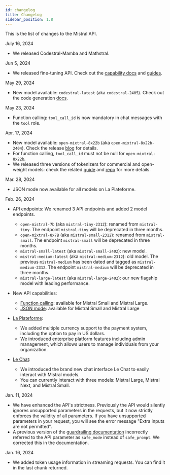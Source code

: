 ```yaml
---
id: changelog
title: Changelog
sidebar_position: 1.8
---
```


This is the list of changes to the Mistral API. 

July 16, 2024
- We released Codestral-Mamba and Mathstral. 

Jun 5, 2024
- We released fine-tuning API. Check out the [capability docs](/capabilities/finetuning/) and [guides](/guides/finetuning/). 

May 29, 2024
- New model available: `codestral-latest` (aka `codestral-2405`). Check out the code generation [docs](/capabilities/code_generation/). 

May 23, 2024

- Function calling: `tool_call_id` is now mandatory in chat messages with the
`tool` role.

Apr. 17, 2024

- New model available: `open-mixtral-8x22b` (aka `open-mixtral-8x22b-2404`). Check the release [blog](https://mistral.ai/news/mixtral-8x22b/) for details. 
- For function calling, `tool_call_id` must not be null for `open-mixtral-8x22b`.
- We released three versions of tokenizers for commercial and open-weight models: check the related [guide](../../guides/tokenization) and [repo](https://github.com/mistralai/mistral-common) for more details.

Mar. 28, 2024
- JSON mode now available for all models on La Plateforme. 

Feb. 26, 2024

- API endpoints: We renamed 3 API endpoints and added 2 model endpoints. 
    - `open-mistral-7b` (aka `mistral-tiny-2312`): renamed from `mistral-tiny`. The endpoint `mistral-tiny` will be deprecated in three months.
    - `open-mixtral-8x7B` (aka `mistral-small-2312`): renamed from `mistral-small`. The endpoint `mistral-small` will be deprecated in three months.
    - `mistral-small-latest` (aka `mistral-small-2402`): new model.
   - `mistral-medium-latest` (aka `mistral-medium-2312`): old model. The previous `mistral-medium` has been dated and tagged as `mistral-medium-2312`. The endpoint `mistral-medium` will be deprecated in three months.
    - `mistral-large-latest` (aka `mistral-large-2402`): our new flagship model with leading performance. 

- New API capabilities:
    - [Function calling](/capabilities/function_calling): available for Mistral Small and Mistral Large. 
    - [JSON mode](/capabilities/json_mode): available for Mistral Small and Mistral Large

- [La Plateforme](https://console.mistral.ai/):
    - We added multiple currency support to the payment system, including the option to pay in US dollars. 
    - We introduced enterprise platform features including admin management, which allows users to manage individuals from your organization.

- [Le Chat](https://chat.mistral.ai/): 
    - We introduced the brand new chat interface Le Chat to easily interact with Mistral models. 
    - You can currently interact with three models: Mistral Large, Mistral Next, and Mistral Small. 

Jan. 11, 2024
- We have enhanced the API's strictness. Previously the API would silently ignores unsupported parameters in the requests, but it now strictly enforces the validity of all parameters. If you have unsupported parameters in your request, you will see the error message "Extra inputs are not permitted".
- A previous version of the [guardrailing documentation](/capabilities/guardrailing) incorrectly referred to the API parameter as `safe_mode` instead of `safe_prompt`. We corrected this in the documentation. 

Jan. 16, 2024
- We added token usage information in streaming requests. You can find it in the last chunk returned.
